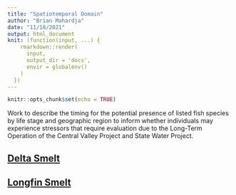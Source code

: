 ```yaml
---
title: "Spatiotemporal Domain"
author: "Brian Mahardja"
date: "11/18/2021"
output: html_document
knit: (function(input, ...) {
    rmarkdown::render(
      input,
      output_dir = 'docs',
      envir = globalenv()
    )
  })
---
```


```r
knitr::opts_chunk$set(echo = TRUE)
```

Work to describe the timing for the potential presence of listed fish species by life stage and geographic region to inform whether individuals may experience stressors that require evaluation due to the Long-Term Operation of the Central Valley Project and State Water Project.

## [Delta Smelt](DeltaSmelt.html)
## [Longfin Smelt](LongfinSmelt.html)


